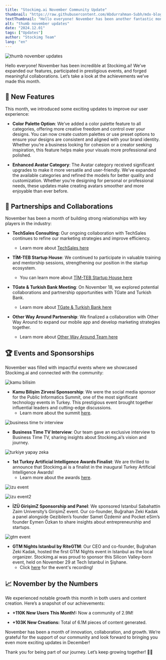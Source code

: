 ```yaml
---
title: "Stockimg.ai November Community Update"
thumbnail: "https://raw.githubusercontent.com/Abdurrahman-Subh/mdx-blog/main/images/sai-comm-upd-nov-eng.png"
textThumbnail: "Hello everyone! November has been another fantastic month at Stockimg.ai, filled with exciting events, strategic partnerships, and new features!"
alt: "thumb november updates"
date: "2024.12.01"
tags: ["Updates"]
author: "Stockimg Team"
lang: "en"
---
```


![thumb november updates](https://raw.githubusercontent.com/Abdurrahman-Subh/mdx-blog/main/images/sai-comm-upd-nov-eng.png)

Hello everyone! November has been incredible at Stockimg.ai! We’ve expanded our features, participated in prestigious events, and forged meaningful collaborations. Let’s take a look at the achievements we’ve made this month.

## 🌟 New Features

This month, we introduced some exciting updates to improve our user experience:

- **Color Palette Option**: We’ve added a color palette feature to all categories, offering more creative freedom and control over your designs. You can now create custom palettes or use preset options to ensure your designs are consistent and aligned with your brand identity. Whether you’re a business looking for cohesion or a creator seeking inspiration, this feature helps make your visuals more professional and polished.

- **Enhanced Avatar Category**: The Avatar category received significant upgrades to make it more versatile and user-friendly. We’ve expanded the available categories and refined the models for better quality and customization. Whether you’re designing for personal or professional needs, these updates make creating avatars smoother and more enjoyable than ever before.

## 🤝 Partnerships and Collaborations

November has been a month of building strong relationships with key players in the industry:

- **TechSales Consulting**: Our ongoing collaboration with TechSales continues to refine our marketing strategies and improve efficiency.
    - Learn more about [TechSales here](https://techsalestr.com/)

- **TİM-TEB Startup House**: We continued to participate in valuable training and mentorship sessions, strengthening our position in the startup ecosystem.
    - You can learn more about [TİM-TEB Startup House here](https://timlegirisim.com/tr/default.html)

- **TGate & Turkish Bank Meeting**: On November 18, we explored potential collaborations and partnership opportunities with TGate and Turkish Bank.
    - Learn more about [TGate & Turkish Bank here](https://www.turkishbankgroup.com/t-gate-ile-dunyaya-acilin/)

- **Other Way Around Partnership**: We finalized a collaboration with Other Way Around to expand our mobile app and develop marketing strategies together.
    - Learn more about [Other Way Around Team here](https://otherwayaround.co/)

## 🏆 Events and Sponsorships

November was filled with impactful events where we showcased Stockimg.ai and connected with the community:

![kamu bilisim](https://raw.githubusercontent.com/Abdurrahman-Subh/mdx-blog/main/images/comm-nov-kbz.jpg)

- **Kamu Bilişim Zirvesi Sponsorship**: We were the social media sponsor for the Public Informatics Summit, one of the most significant technology events in Turkey. This prestigious event brought together influential leaders and cutting-edge discussions.  
    - Learn more about the summit [here](https://kamubilisimzirvesi.com/).

![business time tv interview](https://raw.githubusercontent.com/Abdurrahman-Subh/mdx-blog/main/images/comm-nov-businesstime.png)

- **Business Time TV Interview**: Our team gave an exclusive interview to Business Time TV, sharing insights about Stockimg.ai’s vision and journey.

![turkiye yapay zeka](https://raw.githubusercontent.com/Abdurrahman-Subh/mdx-blog/main/images/comm-nov-tyz.png)

- **1st Turkey Artificial Intelligence Awards Finalist**: We are thrilled to announce that Stockimg.ai is a finalist in the inaugural Turkey Artificial Intelligence Awards!
    - Learn more about the awards [here](https://ai4tr.org.tr/).

![izu event](https://raw.githubusercontent.com/Abdurrahman-Subh/mdx-blog/main/images/comm-nov-izu.png)

![izu event2](https://raw.githubusercontent.com/Abdurrahman-Subh/mdx-blog/main/images/comm-nov-izu2.png)

- **İZÜ GirişimZ Sponsorship and Panel**: We sponsored Istanbul Sabahattin Zaim University’s GirişimZ event. Our co-founder, Buğrahan Zeki Kadak a panel alongside Gezibilen’s founder Samet Özdemir and Pocket eSim’s founder Eymen Özkan to share insights about entrepreneurship and startups.

![gtm event](https://raw.githubusercontent.com/Abdurrahman-Subh/mdx-blog/main/images/comm-nov-gtm.png)

- **GTM Nights Istanbul by RiteGTM**: Our CEO and co-founder, Buğrahan Zeki Kadak, hosted the first GTM Nights event in Istanbul as the local organizer. Stockimg.ai was proud to sponsor this Silicon Valley-born event, held on November 29 at Tech İstanbul in Şişhane.  
    - Click [here](https://www.youtube.com/watch?si=ZuIQqRjeYyPhnfQz&v=Fhq42YNPrZ0&feature=youtu.be) for the event's recording!

## 📈 November by the Numbers

We experienced notable growth this month in both users and content creation. Here’s a snapshot of our achievements:

- **+110K New Users This Month!:** Now a community of 2.9M!

- **+103K New Creations:** Total of 6.1M pieces of content generated.

November has been a month of innovation, collaboration, and growth. We’re grateful for the support of our community and look forward to bringing you even more exciting updates in December!

Thank you for being part of our journey. Let’s keep growing together! 💪✨